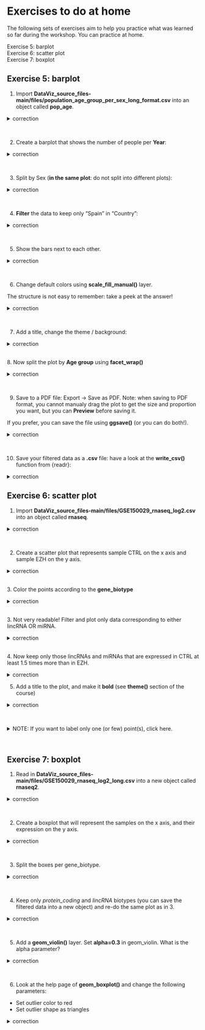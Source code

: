 # Exercises to do at home

The following sets of exercises aim to help you practice what was learned so far during the workshop. You can practice at home.
<br>

Exercise 5: barplot
<br>
Exercise 6: scatter plot
<br>
Exercise 7: boxplot
<br>

## Exercise 5: barplot

1. Import **DataViz_source_files-main/files/population_age_group_per_sex_long_format.csv** into an object called **pop_age**.

<details>
<summary>
correction
</summary>

```r
pop_age <- read_csv("DataViz_source_files-main/files/population_age_group_per_sex_long_format.csv")
```

</details>

<br>

2. Create a barplot that shows the number of people per **Year**:

<details>
<summary>
correction
</summary>

```r
ggplot(data=pop_age, mapping=aes(x=Year, y=Population)) + 
  geom_bar(stat="identity")
```

</details>

<br>

3. Split by Sex (**in the same plot**: do not split into different plots):


<details>
<summary>
correction
</summary>

```r
ggplot(data=pop_age, mapping=aes(x=Year, y=Population, fill=Sex)) + 
  geom_bar(stat="identity")
```

</details>

<br>

4. **Filter** the data to keep only "Spain" in "Country":

  
<details>
<summary>
correction
</summary>

```r
pop_age_spain <- filter(pop_age, Country=="Spain")
ggplot(data=pop_age_spain, mapping=aes(x=Year, y=Population, fill=Sex)) + 
  geom_bar(stat="identity")
```


</details>

<br>

5. Show the bars next to each other.

<details>
<summary>
correction
</summary>

```r
ggplot(data=pop_age_spain, mapping=aes(x=Year, y=Population, fill=Sex)) + 
  geom_bar(stat="identity", position="dodge")
```

</details>

<br>


6. Change default colors using **scale_fill_manual()** layer.

The structure is not easy to remember: take a peek at the answer!

  
<details>
<summary>
correction
</summary>

```r
ggplot(data=pop_age_spain, mapping=aes(x=Year, y=Population, fill=Sex)) + 
  geom_bar(stat="identity", position="dodge") + 
  scale_fill_manual(values=c(Female="darkgreen", Male="red"))
```

</details>

<br>

7. Add a title, change the theme / background:

<details>
<summary>
correction
</summary>

```r
ggplot(data=pop_age_spain, mapping=aes(x=Year, y=Population, fill=Sex)) +
  geom_bar(stat="identity", position="dodge") + 
  scale_fill_manual(values=c("darkgreen", "red")) + 
  ggtitle("Spanish population from 1950 to 2021 per sex") + 
  theme_minimal()
```

</details>

<br>
8. Now split the plot by **Age group** using **facet_wrap()**

<details>
<summary>
correction
</summary>

```r
ggplot(data=pop_age_spain, mapping=aes(x=Year, y=Population, fill=Sex)) +
  geom_bar(stat="identity", position="dodge") + 
  scale_fill_manual(values=c("darkgreen", "red")) + 
  ggtitle("Spanish population from 1950 to 2021 per sex") + 
  theme_minimal() +
  facet_wrap(~Age_group)
```

</details>
<br>

9. Save to a PDF file: Export -> Save as PDF. Note: when saving to PDF format, you cannot manualy drag the plot to get the size and proportion you want, but you can **Preview** before saving it.

If you prefer, you can save the file using **ggsave()** (or you can do both!).

<details>
<summary>
correction
</summary>

```r
# first, save to an object
plot_age <- ggplot(data=pop_age_spain, mapping=aes(x=Year, y=Population, fill=Sex)) +
  geom_bar(stat="identity", position="dodge") + 
  scale_fill_manual(values=c("darkgreen", "red")) + 
  ggtitle("Spanish population from 1950 to 2021 per sex") + 
  theme_minimal() +
  facet_wrap(~Age_group)

# save file
ggsave(filename="population_age_sex_Spain.pdf", plot=plot_age, device = "pdf", units = "in", width = 10, height = 8)
```

</details>

<br>

10. Save your filtered data as a **.csv** file: have a look at the **write_csv()** function from {readr}:

<details>
<summary>
correction
</summary>

```r
write_csv(pop_age_spain, "subset_spain.csv")
```

</details>

## Exercise 6: scatter plot

1. Import **DataViz_source_files-main/files/GSE150029_rnaseq_log2.csv** into an object called **rnaseq**.

<details>
<summary>
correction
</summary>

```r
rnaseq <- read_csv("DataViz_source_files-main/files/GSE150029_rnaseq_log2.csv")
```

</details>
<br>

2. Create a scatter plot that represents sample CTRL on the x axis and sample EZH on the y axis.

<details>
<summary>
correction
</summary>

```r
ggplot(data=rnaseq, mapping=aes(x=CTRL, y=EZH)) +
  geom_point()
```

</details>

<br>
3. Color the points according to the **gene_biotype**

<details>
<summary>
correction
</summary>

```r
ggplot(data=rnaseq, mapping=aes(x=CTRL, y=EZH, color=gene_biotype)) +
  geom_point()
```

</details>

<br>
3. Not very readable! Filter and plot only data corresponding to either lincRNA OR miRNA.

<details>
<summary>
correction
</summary>

```r
rnaseq_linc_mirna_filter1 <- filter(rnaseq, (gene_biotype=="lincRNA" | gene_biotype=="miRNA"))

ggplot(data=rnaseq_linc_mirna_filter1, mapping=aes(x=CTRL, y=EZH, color=gene_biotype)) +
  geom_point()
```

</details>

<br>
4. Now keep only those lincRNAs and miRNAs that are expressed in CTRL at least 1.5 times more than in EZH.

<details>
<summary>
correction
</summary>

```r
rnaseq_linc_mirna_filter2 <- filter(rnaseq, (gene_biotype=="lincRNA" | gene_biotype=="miRNA") & CTRL > 1.5*EZH)

ggplot(data=rnaseq_linc_mirna_filter2, mapping=aes(x=CTRL, y=EZH, color=gene_biotype)) +
  geom_point()
```

</details>

5. Add a title to the plot, and make it **bold** (see **theme()** section of the course)

<details>
<summary>
correction
</summary>

```r
ggplot(data=rnaseq_linc_mirna_filter2, mapping=aes(x=CTRL, y=EZH, color=gene_biotype)) +
  geom_point() +
  ggtitle("lincRNA and miRNA") +
  theme(plot.title = element_text(face = "bold"))
```

</details>
<br>

<details>
<summary>
NOTE: If you want to label only one (or few) point(s), click here.
</summary>

First, filter the data frame:
```r
SNHG8 <- filter(rnaseq, gene_name=="SNHG8")
```

Then, add it to geom_text:

```r
ggplot(data=rnaseq_linc_mirna_filter2, mapping=aes(x=CTRL, y=EZH, color=gene_biotype)) +
  geom_point() +
  ggtitle("lincRNA and miRNA") +
  theme(plot.title = element_text(face = "bold")) +
  geom_text(data=SNHG8, label="SNHG8", show.legend = FALSE)
```

</details>
<br>


## Exercise 7: boxplot

1. Read in **DataViz_source_files-main/files/GSE150029_rnaseq_log2_long.csv** into a new object called **rnaseq2**.

<details>
<summary>
correction
</summary>

```r
rnaseq2 <- read_csv("DataViz_source_files-main/files/GSE150029_rnaseq_log2_long.csv")
```

</details>

<br>

2. Create a boxplot that will represent the samples on the x axis, and their expression on the y axis.

<details>
<summary>
correction
</summary>

```r
ggplot(data=rnaseq2, mapping=aes(x=sample, y=log2_counts)) + 
  geom_boxplot()
```

</details>

<br>

3. Split the boxes per gene_biotype.

<details>
<summary>
correction
</summary>

```r
ggplot(data=rnaseq2, mapping=aes(x=sample, y=log2_counts, fill=gene_biotype)) + 
  geom_boxplot()
```

</details>
<br>

4. Keep only *protein_coding* and *lincRNA* biotypes (you can save the filtered data into a new object) and re-do the same plot as in 3.

<details>
<summary>
correction
</summary>

```r
rnaseq2_filtered <- filter(rnaseq2, gene_biotype=="protein_coding" | gene_biotype=="lincRNA")

ggplot(data=rnaseq2_filtered, mapping=aes(x=sample, y=log2_counts, fill=gene_biotype)) + 
  geom_boxplot()
```

</details>

<br>

5. Add a **geom_violin()** layer. Set **alpha=0.3** in geom_violin. What is the alpha parameter?

<details>
<summary>
correction
</summary>

```r
ggplot(data=rnaseq2_filtered, mapping=aes(x=sample, y=log2_counts, fill=gene_biotype)) + 
  geom_boxplot() +
  geom_violin(alpha=0.3)

# if boxplot and violin plots are misaligned, you can play with the position parameter in geom_violin, such as:
# geom_violin(position=position_dodge(0.7))
```

</details>

<br>

6. Look at the help page of **geom_boxplot()** and change the following parameters:

* Set outlier color to red
* Set outlier shape as triangles

<details>
<summary>
correction
</summary>

```r
ggplot(data=rnaseq2_filtered, mapping=aes(x=sample, y=log2_counts, fill=gene_biotype)) + 
  geom_boxplot(outlier.colour = "red", outlier.shape = "triangle")
```

</details>


